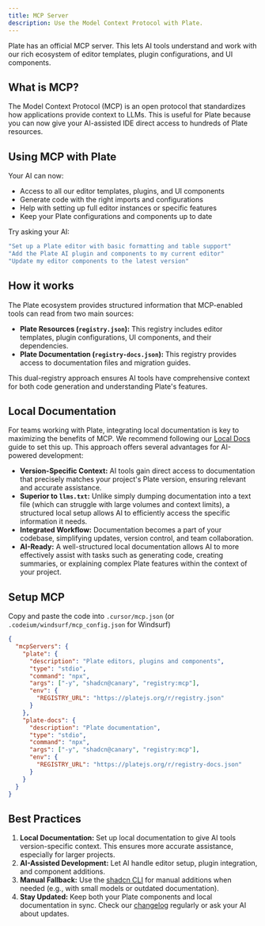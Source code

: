 ```yaml
---
title: MCP Server
description: Use the Model Context Protocol with Plate.
---
```


Plate has an official MCP server. This lets AI tools understand and work with our rich ecosystem of editor templates, plugin configurations, and UI components.

## What is MCP?

The Model Context Protocol (MCP) is an open protocol that standardizes how applications provide context to LLMs. This is useful for Plate because you can now give your AI-assisted IDE direct access to hundreds of Plate resources.

## Using MCP with Plate

Your AI can now:

- Access to all our editor templates, plugins, and UI components
- Generate code with the right imports and configurations
- Help with setting up full editor instances or specific features
- Keep your Plate configurations and components up to date

Try asking your AI:

```bash
"Set up a Plate editor with basic formatting and table support"
"Add the Plate AI plugin and components to my current editor"
"Update my editor components to the latest version"
```

## How it works

The Plate ecosystem provides structured information that MCP-enabled tools can read from two main sources:

-   **Plate Resources (`registry.json`):** This registry includes editor templates, plugin configurations, UI components, and their dependencies.
-   **Plate Documentation (`registry-docs.json`):** This registry provides access to documentation files and migration guides.

This dual-registry approach ensures AI tools have comprehensive context for both code generation and understanding Plate's features.

## Local Documentation

For teams working with Plate, integrating local documentation is key to maximizing the benefits of MCP. We recommend following our [Local Docs](/docs/installation/docs) guide to set this up. This approach offers several advantages for AI-powered development:

-   **Version-Specific Context:** AI tools gain direct access to documentation that precisely matches your project's Plate version, ensuring relevant and accurate assistance.
-   **Superior to `llms.txt`:** Unlike simply dumping documentation into a text file (which can struggle with large volumes and context limits), a structured local setup allows AI to efficiently access the specific information it needs.
-   **Integrated Workflow:** Documentation becomes a part of your codebase, simplifying updates, version control, and team collaboration.
-   **AI-Ready:** A well-structured local documentation allows AI to more effectively assist with tasks such as generating code, creating summaries, or explaining complex Plate features within the context of your project.

## Setup MCP

Copy and paste the code into `.cursor/mcp.json` (or `.codeium/windsurf/mcp_config.json` for Windsurf)

```json
{
  "mcpServers": {
    "plate": {
      "description": "Plate editors, plugins and components",
      "type": "stdio",
      "command": "npx",
      "args": ["-y", "shadcn@canary", "registry:mcp"],
      "env": {
        "REGISTRY_URL": "https://platejs.org/r/registry.json"
      }
    },
    "plate-docs": {
      "description": "Plate documentation",
      "type": "stdio",
      "command": "npx",
      "args": ["-y", "shadcn@canary", "registry:mcp"],
      "env": {
        "REGISTRY_URL": "https://platejs.org/r/registry-docs.json"
      }
    }
  }
}
```

## Best Practices

1.  **Local Documentation:** Set up local documentation to give AI tools version-specific context. This ensures more accurate assistance, especially for larger projects.
2.  **AI-Assisted Development:** Let AI handle editor setup, plugin integration, and component additions.
3.  **Manual Fallback:** Use the [shadcn CLI](/docs/components/cli) for manual additions when needed (e.g., with small models or outdated documentation).
4.  **Stay Updated:** Keep both your Plate components and local documentation in sync. Check our [changelog](/docs/components/changelog) regularly or ask your AI about updates.
